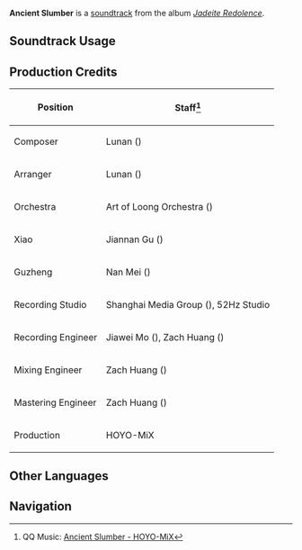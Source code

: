 {{Soundtrack Infobox
|image          = Jadeite Redolence.png
|album          = Jadeite Redolence
|disc           = 2
|number         = 33
|featured       =
|featured2      =
|featured3      =
|featured_disc  =
|featured_disc2 =
|featured_disc3 =
|youtube_id     = _tijCJhDDHU
|spotify_id     = 4EhYrdyTFERcTFTz9QNSod
|previous       = Into the Yonder and Water
|next           = Jade Chimes
}}
'''Ancient Slumber''' is a [[soundtrack]] from the album ''[[Jadeite Redolence]]''.

==Soundtrack Usage==
{{Soundtrack Usage
|location = Mt. Xuanlian//night
}}
<!--
==Other Arrangements==
{{Files by Category Gallery|Media Using an Unreleased Arrangement of {{subst:#titleparts:{{subst:PAGENAME}}}} Soundtrack}}
-->
==Production Credits==
{| class="wikitable sortable"
|-
! Position
! Staff<ref>QQ Music: [https://y.qq.com/n/ryqq/songDetail/0046y9JC2sO7p9 {{zh|久梦随云}} Ancient Slumber - HOYO-MiX]</ref>
|-
! Composer
| Lunan ({{zh|路南}})
|-
! Arranger
| Lunan ({{zh|路南}})
|-
! Orchestra
| Art of Loong Orchestra ({{zh|龙之艺交响乐团}})
|-
! Xiao
| Jiannan Gu ({{zh|顾剑楠}})
|-
! Guzheng
| Nan Mei ({{zh|梅楠}})
|-
! Recording Studio
| Shanghai Media Group ({{zh|上海广播大厦}}), 52Hz Studio
|-
! Recording Engineer
| Jiawei Mo ({{zh|莫家伟}}), Zach Huang ({{zh|黄巍}})
|-
! Mixing Engineer
| Zach Huang ({{zh|黄巍}})
|-
! Mastering Engineer
| Zach Huang ({{zh|黄巍}})
|-
! Production
| HOYO-MiX
|}
<!--
==Trivia==
-->
==Other Languages==
{{Other Languages|default_hidden=1
|en       = Ancient Slumber
|zhs      = 久梦随云
|zhs_rm   = Jiǔmèng Suí Yún
|zht      = 久夢隨雲
|zht_rm   = Jiǔmèng Suí Yún
|zh_tl    = 
|ja       = 雲と永い夢
|ja_rm    = Kumo to Nagai Yume
|ja_tl    = 
}}
<!--
==References==
{{Reflist}}
-->

==Navigation==
{{Soundtrack Navbox|Jadeite Redolence}}